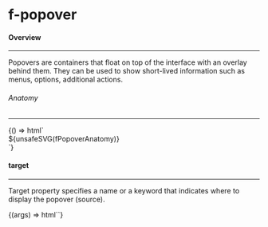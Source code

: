 
<Meta title="Components/f-popover" />

<h1 class="margin-btm-36">f-popover</h1>
<h4 class="margin-btm-8">Overview</h4>
<hr class="margin-btm-24" />
<p class="margin-btm-24">
  Popovers are containers that float on top of the interface with an overlay behind them. They can
  be used to show short-lived information such as menus, options, additional actions.
</p>
<h6 class="margin-btm-4">Anatomy</h6>
<hr class="margin-btm-16" />

<Story name="Anatomy">
  {() => html`<div class="align-center">${unsafeSVG(fPopoverAnatomy)}</div>`}
</Story>

<h4 class="margin-btm-8">target</h4>
<hr class="margin-btm-24" />
<p class="margin-btm-24">
  Target property specifies a name or a keyword that indicates where to display the popover
  (source).
</p>

<Canvas>
  <Story name="target">{(args) => html`<story-basic></story-basic>`}</Story>
</Canvas>
